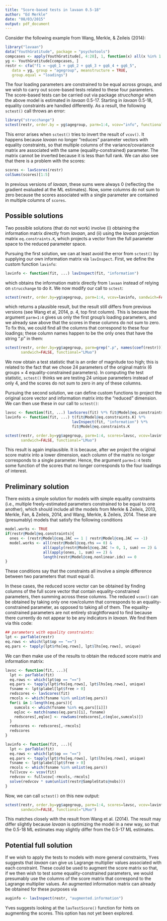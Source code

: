 ```yaml
---
title: "Score-based tests in lavaan 0.5-18"
author: "Ed Merkle"
date: "08/03/2015"
output: pdf_document
---
```


Consider the following example from Wang, Merkle, & Zeileis (2014):
```r
library("lavaan")
data("YouthGratitude", package = "psychotools")
compcases <- apply(YouthGratitude[, 4:28], 1, function(x) all(x %in% 1:9))
yg <- YouthGratitude[compcases, ]
restr <- cfa("f1 = ~gq6_1 + gq6_2 + gq6_3 + gq6_4 + gq6_5",
   data = yg, group = "agegroup", meanstructure = TRUE,
   group.equal = "loadings")
```
The four loading parameters are constrained to be equal across groups, and we wish to carry out score-based tests related to these four parameters.  The score-based tests can be carried out via package *strucchange* when the above model is estimated in *lavaan* 0.5-17.  Starting in *lavaan* 0.5-18, equality constraints are handled differently.  As a result, the following `sctest()` call throws an error:
```r
library("strucchange")
sctest(restr, order.by = yg$agegroup, parm=1:4, vcov="info", functional="LMuo")
```
This error arises when `sctest()` tries to invert the result of `vcov()`.  It happens because *lavaan* no longer "reduces" parameter vectors with equality constraints, so that multiple columns of the variance/covariance matrix are associated with the same (equality-constrained) parameter.  The matrix cannot be inverted because it is less than full rank.  We can also see that there is a problem with the scores:
```r
scores <- lavScores(restr)
colSums(scores)[1:5]
```
In previous versions of *lavaan*, these sums were always 0 (reflecting the gradient evaluated at the ML estimates).  Now, some columns do not sum to zero because the scores associated with a single parameter are contained in multiple columns of `scores`.

## Possible solutions
Two possible solutions (that do not work) involve (i) obtaining the information matrix directly from *lavaan*, and (ii) using the *lavaan* 
 projection matrix `eq.constraints.K`, which projects a vector from the full parameter space to the reduced parameter space.
 
 
Pursuing the first solution, we can at least avoid the error from `sctest()` by supplying our own information matrix via `lavInspect`.  First, we define the custom function `lavinfo`:
```r
lavinfo <- function(fit, ...) lavInspect(fit, "information")
```
which obtains the information matrix directly from `lavaan` instead of relying on `strucchange` to do it.  We now modify our call to `sctest`:
```r
sctest(restr, order.by=yg$agegroup, parm=1:4, vcov=lavinfo, sandwich=FALSE, functional="LMuo")
```
which returns a plausible result, but the result still differs from previous versions (see Wang et al, 2014, p. 4, top first column).  This is because the argument `parm=1:4` gives us only the first group's loading parameters, and we already saw above that the scores in these columns do not sum to zero.  To fix this, we could find all the columns that correspond to these four loadings; these column names happen to be the only ones that have the string ".p" in them:
```r
sctest(restr, order.by=yg$agegroup, parm=grep(".p", names(coef(restr))), vcov=lavinfo, 
       sandwich=FALSE, functional="LMuo")
```
We now obtain a test statistic that is an order of magnitude too high; this is related to the fact that we chose 24 parameters of the original matrix (6 groups $\times$ 4 equality-constrained parameters).  In computing the test statistic, `sctest()` thinks we are testing 24 unique parameters instead of only 4, and the scores do not sum to zero in any of these columns.

Pursuing the second solution, we can define custom functions to project the original score vector and information matrix into the "reduced" dimension.  We can then use these in our call to `sctest()`:
```r
lavsc <- function(fit, ...) lavScores(fit) %*% fit@Model@eq.constraints.K
lavinfo <- function(fit, ...) t(fit@Model@eq.constraints.K) %*% 
                              lavInspect(fit, "information") %*% 
                              fit@Model@eq.constraints.K

sctest(restr, order.by=yg$agegroup, parm=1:4, scores=lavsc, vcov=lavinfo, 
       sandwich=FALSE, functional="LMuo")
```
This result is again implausible.  It is because, after we project the original score matrix into a lower dimension, each column of the matrix no longer corresponds to a single parameter.  Hence, the argument `parm=1:4` tests some function of the scores that no longer corresponds to the four loadings of interest.

## Preliminary solution
There exists a simple solution for models with simple equality constraints (i.e., multiple freely-estimated parameters constrained to be equal to one another), which should include all the models from Merkle & Zeileis, 2013, Merkle, Fan, & Zeileis, 2014, and Wang, Merkle, & Zeileis, 2014. These are (presumably) models that satisfy the following conditions
```r
model.works <- TRUE
if(restr@Model@eq.constraints){
  ones <- (restr@Model@ceq.JAC == 1 | restr@Model@ceq.JAC == -1)
  model.works <- all(restr@Model@ceq.rhs == 0) &
                 all(apply(restr@Model@ceq.JAC != 0, 1, sum) == 2) &
                 all(apply(ones, 1, sum) == 2) &
                 length(restr@Model@ceq.nonlinear.idx) == 0
}
```
These conditions say that the constraints all involve a simple difference between two parameters that must equal 0.

In these cases, the reduced score vector can be obtained by finding columns of the full score vector that contain equality-constrained parameters, then summing across these columns.  The reduced `vcov()` can be obtained by taking only one row/column that corresponds to an equality-constrained parameter, as opposed to taking all of them.  The equality-constrained parameters are not entirely straightforward to find because there currently do not appear to be any indicators in *lavaan*.  We find them via this code:<!-- Further, depending on how the equality constraints are set, equality-constrained parameters may or may not have the same labels.  We must search for duplicated parameter labels and search for equality constraints in the parameter table. -->
```r
## parameters with equality constraints:
lpt <- parTable(restr)
eq.rows <- which(lpt$op == "==")
eq.pars <- tapply(lpt$rhs[eq.rows], lpt$lhs[eq.rows], unique)
```
We can then make use of the results to obtain the reduced score matrix and information matrix:
```r
lavsc <- function(fit, ...){
  lpt <- parTable(fit)
  eq.rows <- which(lpt$op == "==")
  eq.pars <- tapply(lpt$rhs[eq.rows], lpt$lhs[eq.rows], unique)
  fsname <- lpt$plabel[lpt$free > 0]
  redscores <- lavScores(fit)
  rmcols <- which(fsname %in% unlist(eq.pars))
  for(i in 1:length(eq.pars)){
    sumcols <- which(fsname %in% eq.pars[[i]])
    eqloc <- match(names(eq.pars)[i], fsname)
    redscores[,eqloc] <- rowSums(redscores[,c(eqloc,sumcols)])
  }
  redscores <- redscores[,-rmcols]
  redscores
}

lavinfo <- function(fit, ...){
  lpt <- parTable(fit)
  eq.rows <- which(lpt$op == "==")
  eq.pars <- tapply(lpt$rhs[eq.rows], lpt$lhs[eq.rows], unique)
  fsname <- lpt$plabel[lpt$free > 0]
  rmcols <- which(fsname %in% unlist(eq.pars))
  fullvcov <- vcov(fit)
  redvcov <- fullvcov[-rmcols,-rmcols]
  solve(redvcov * sum(unlist(restr@SampleStats@nobs)))
}
```
Now, we can call `sctest()` on this new output:
```r
sctest(restr, order.by=yg$agegroup, parm=1:4, scores=lavsc, vcov=lavinfo, 
       sandwich=FALSE, functional="LMuo")
```
This matches closely with the result from Wang et al. (2014).  The result may differ slightly because *lavaan* is optimizing the model in a new way, so that the 0.5-18 ML estimates may slightly differ from the 0.5-17 ML estimates.

## Potential full solution
If we wish to apply the tests to models with more general constraints, Yves suggests that *lavaan* can give us Lagrange multiplier values associated with each constraint.  These could be used to augment the score matrix so that, if we then wish to test some equality-constrained parameters, we would presumably use the columns of the score matrix that correspond to the Lagrange multiplier values.  An augmented information matrix can already be obtained for these purposes via
```r
auginfo <- lavInspect(restr, "augmented.information")
```
Yves suggests looking at the `lavTestScore()` function for hints on augmenting the scores.  This option has not yet been explored.